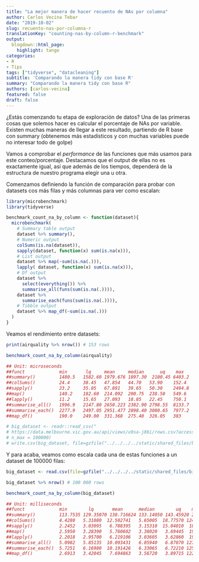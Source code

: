 ```yaml
---
title: "La mejor manera de hacer recuento de NAs por columna"
author: Carlos Vecina Tebar
date: "2019-10-02"
slug: recuento-nas-por-columna-r
translationKey: "counting-nas-by-column-r-benchmark"
output:
  blogdown::html_page:
    highlight: tango
categories:
- R
- Tips
tags: ["tidyverse", "datacleaning"]
subtitle: 'Comparando la manera tidy con base R'
summary: "Comparando la manera tidy con base R"
authors: [carlos-vecina]
featured: false
draft: false
---
```


¿Estás comenzando tu etapa de exploración de datos? Una de las primeras cosas que solemos hacer es calcular el porcentaje de NAs por variable. Existen muchas maneras de llegar a este resultado, partiendo de R base con summary (obtenemos más estadísticos y con muchas variables puede no interesar todo de golpe)

Vamos a comprobar el *performance* de las  funciones que más usamos para este conteo/porcentaje. Destacamos que el output de ellas no es exactamente igual, así que además de los tiempos, dependerá de la estructura de nuestro programa elegir una u otra. 

Comenzamos definiendo la función de comparación para probar con datasets cos más filas y más columnas para ver como escalan:

```r
library(microbenchmark)
library(tidyverse)

benchmark_count_na_by_column <- function(dataset){
  microbenchmark(
    # Summary table output
    dataset %>% summary(),
    # Numeric output
    colSums(is.na(dataset)),
    sapply(dataset, function(x) sum(is.na(x))),
    # List output
    dataset %>% map(~sum(is.na(.))),
    lapply( dataset, function(x) sum(is.na(x))),
    # Df output
    dataset %>%
      select(everything()) %>% 
      summarise_all(funs(sum(is.na(.)))),
    dataset %>% 
      summarise_each(funs(sum(is.na(.)))),
    # Tibble output
    dataset %>% map_df(~sum(is.na(.)))
  )
}


```

Veamos el rendimiento entre datasets:
```r
print(airquality %>% nrow()) # 153 rows
```

```r
benchmark_count_na_by_column(airquality)
```

```r

## Unit: microseconds
##funct             min       lq     mean     median      uq    max     neval  class
##summary()         1480.5   1582.60 1979.676 1897.30  2100.45 6403.2   100    table
##colSums()         24.4     38.45   47.854   44.70   53.90    152.4    100    integer
##sapply()          23.2     35.05   67.891   39.65   50.30    2494.8   100    integer
##map()             140.2    182.60  214.092  200.75  238.50   549.6    100    list
##lapply()          11.2     15.65   27.093   18.85   22.45    750.1    100    list
##summarise_all()   1996.9   2147.80 2650.223 2382.90 2798.55  8133.7   100    data.frame
##summarise_each()  2277.9   2497.05 2951.477 2898.40 3080.65  7977.2   100    data.frame
##map_df()          190.0    249.00  331.368  275.40  326.05   383      100    tbl_df

```

```r
# big_dataset <- readr::read_csv("
# https://data.melbourne.vic.gov.au/api/views/u9sa-j86i/rows.csv?accessType=DOWNLOAD",
# n_max = 100000)
# write.csv(big_dataset, file=gzfile("../../../../static/shared_files/big_dataset.csv.gz"))
```

Y para acaba, veamos como escala cada una de estas funciones a un dataset de 100000 filas:
```r
big_dataset <- read.csv(file=gzfile("../../../../static/shared_files/big_dataset.csv.gz"))
```

```r
big_dataset %>% nrow() # 100 000 rows
```

```r
benchmark_count_na_by_column(big_dataset)
```

```r
## Unit: milliseconds
##funct             min        lq       mean      median        uq    max    neval class
##summary()         113.7535 129.35070 138.716624 133.14050 143.45920 252.0149 100   table
##colSums()         4.4280   5.31080  12.502741   5.65005  18.77570 124.8206   100   integer
##sapply()          2.2452   3.03095   6.788395   3.15310  15.04010  18.6061   100   integer
##map()             2.5950   3.28390   5.760602   3.38020   3.69445  19.4527   100   list
##lapply()          2.2018   2.95700   6.219106   3.03605   3.62860  19.5514   100   list
##summarise_all()   5.0982   5.85135  10.093431   6.05940   6.87070 127.5107   100   data.frame
##summarise_each()  5.7251   6.16980  10.191426   6.33065   6.72210 125.2943   100   data.frame
##map_df()          2.6913   3.42045   7.694863   3.56720   3.89715 122.2030   100   tbl_df

```


<script type="text/javascript" src="//downloads.mailchimp.com/js/signup-forms/popup/unique-methods/embed.js" data-dojo-config="usePlainJson: true, isDebug: false"></script><script type="text/javascript">window.dojoRequire(["mojo/signup-forms/Loader"], function(L) { L.start({"baseUrl":"mc.us4.list-manage.com","uuid":"91551f7ed29389a0de4f47665","lid":"d95c503a48","uniqueMethods":true}) })</script>


